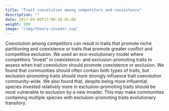 ```yaml
---
title: "Trait coevolution among competitors and coexistence"
description: ""
date: 2017-05-09T17:00:28-05:00
weight: 999
image: "/img/theory-invader.svg"
---
```



Coevolution among competitors can result in traits that promote 
niche partitioning and coexistence or traits that promote
greater conflict and competitive exclusion.
We used an eco-evolutionary model where competitors "invest" in coexistence- and 
exclusion-promoting traits to assess when trait coevolution
should promote coexistence or exclusion.
We found that communities should often contain both types of traits, but
exclusion-promoting traits should more strongly influence trait 
coevolution community-wide.
We also found that, despite being more influential, species invested relatively
more in exclusion-promoting traits should be most vulnerable to exclusion by a
new invader.
This may make communities containing multiple species with exclusion-promoting
traits evolutionary transitory.




